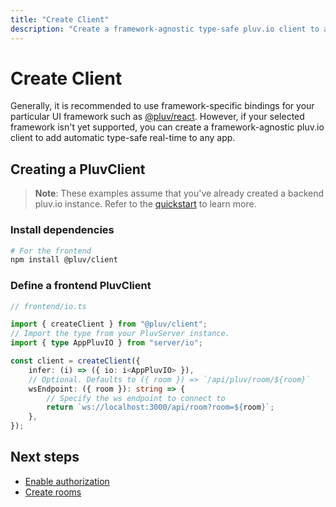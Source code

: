 ```yaml
---
title: "Create Client"
description: "Create a framework-agnostic type-safe pluv.io client to add real-time to any app"
---
```


# Create Client

Generally, it is recommended to use framework-specific bindings for your particular UI framework such as [@pluv/react](https://www.npmjs.com/package/@pluv/react). However, if your selected framework isn't yet supported, you can create a framework-agnostic pluv.io client to add automatic type-safe real-time to any app.

## Creating a PluvClient

> **Note**: These examples assume that you've already created a backend pluv.io
> instance. Refer to the [quickstart](/docs/quickstart) to learn more.

### Install dependencies

```bash
# For the frontend
npm install @pluv/client
```

### Define a frontend PluvClient

```ts
// frontend/io.ts

import { createClient } from "@pluv/client";
// Import the type from your PluvServer instance.
import { type AppPluvIO } from "server/io";

const client = createClient({
    infer: (i) => ({ io: i<AppPluvIO> }),
    // Optional. Defaults to ({ room }) => `/api/pluv/room/${room}`
    wsEndpoint: ({ room }): string => {
        // Specify the ws endpoint to connect to 
        return `ws://localhost:3000/api/room?room=${room}`;
    },
});
```

## Next steps

* [Enable authorization](/docs/io/authorization)
* [Create rooms](/docs/client/create-rooms)
